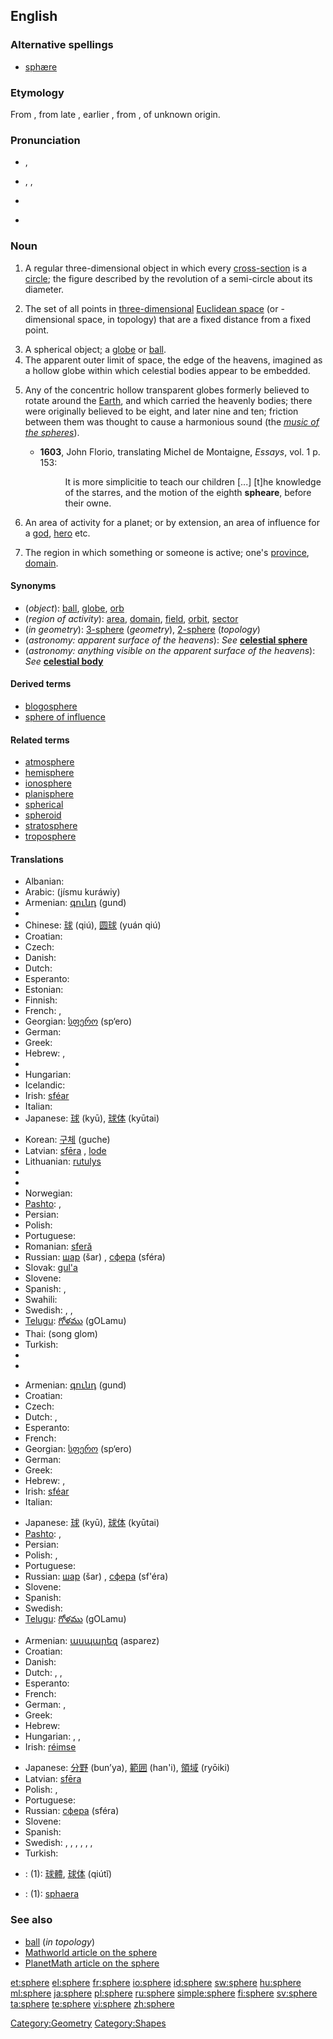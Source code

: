 {{also|sphère}}
==English==
{{wikipedia}}

===Alternative spellings===
* [[sphære]] {{i|archaic}}

===Etymology===
From {{etyl|fro}} {{term|espere}}, from late {{etyl|la}} {{term|sphera|sphēra}}, earlier {{term|sphaera||ball, globe, celestial sphere}}, from {{etyl|grc}} {{term|σφαῖρα||ball, globe|sc=polytonic}}, of unknown origin.

===Pronunciation===
* {{a|UK}} {{IPA|/sfɪə/}}, {{SAMPA|/sfI@/}}
* {{a|US}} {{enPR|sfîr}}, {{IPA|/sfɪr/}}, {{SAMPA|/sfIr/}}
* {{audio|en-us-sphere.ogg|Audio (US)}}

* {{rhymes|ɪə(r)}}

===Noun===
{{en-noun}}

# {{geometry}}A regular three-dimensional object in which every [[cross-section]] is a [[circle]]; the figure described by the revolution of a semi-circle about its diameter.
# {{mathematics}} The set of all points in [[three-dimensional]] [[Euclidean space]] (or {{n}}-dimensional space, in topology) that are a fixed distance from a fixed point.
# A spherical object; a [[globe]] or [[ball]].
# The apparent outer limit of space, the edge of the heavens, imagined as a hollow globe within which celestial bodies appear to be embedded.
# {{historical|astronomy}} Any of the concentric hollow transparent globes formerly believed to rotate around the [[Earth]], and which carried the heavenly bodies; there were originally believed to be eight, and later nine and ten; friction between them was thought to cause a harmonious sound (the ''[[music of the spheres]]'').
#* '''1603''', John Florio, translating Michel de Montaigne, ''Essays'', vol. 1 p. 153:
#*: It is more simplicitie to teach our children [...] [t]he knowledge of the starres, and the motion of the eighth '''spheare''', before their owne.
# {{figuratively}} An area of activity for a planet; or by extension, an area of influence for a [[god]], [[hero]] etc.
# The region in which something or someone is active; one's [[province]], [[domain]].

====Synonyms====
* (''object''): [[ball]], [[globe]], [[orb]]
* (''region of activity''): [[area]], [[domain]], [[field]], [[orbit]], [[sector]]
* (''in geometry''): [[3-sphere]] (''geometry''), [[2-sphere]] (''topology'')
* (''astronomy: apparent surface of the heavens''): ''See'' '''[[celestial sphere]]'''
* (''astronomy: anything visible on the apparent surface of the heavens''): ''See'' '''[[celestial body]]'''

====Derived terms====
* [[blogosphere]]
* [[sphere of influence]]

====Related terms====
* [[atmosphere]]
* [[hemisphere]]
* [[ionosphere]]
* [[planisphere]]
* [[spherical]]
* [[spheroid]]
* [[stratosphere]]
* [[troposphere]]<!--add more like this, please-->

====Translations====
{{trans-top|spherical object}}
* Albanian: {{t|sq|sferë|xs=Albanian}}
* Arabic: {{Arab|[[جِسْمٌ كُرَوِيّ|جسم كروي]]}} (jísmu kuráwiy) {{m}}
* Armenian: [[գունդ]] (gund)
* {{trreq|Basque}}
* Chinese: [[球]] (qiú), [[圆球]] (yuán qiú)
* Croatian: {{t-|hr|kugla|f}}
* Czech: {{t+|cs|koule|f}}
* Danish: {{t-|da|kugle}}
* Dutch: {{t+|nl|bol|m}}
* Esperanto: {{t|eo|sfero|xs=Esperanto}}
* Estonian: {{t-|et|kera}}
* Finnish: {{t+|fi|pallo}}
* French: {{t+|fr|sphère|f}}, {{t+|fr|boule|f}}
* Georgian: [[სფერო]] (sp‘ero)
* German: {{t+|de|Kugel|f}}
* Greek: {{t+|el|σφαίρα|f|tr=sféra}}
* Hebrew: {{he-translation|כדור|kadúr}} {{m}}, {{he-translation|ספרה|sféra}} {{f}}
* {{trreq|Hindi}}
* Hungarian: {{t+|hu|gömb}}
* Icelandic: {{t+|is|hnöttur}}
* Irish: [[sféar]] {{m}}
* Italian: {{t+|it|sfera|f}}
* Japanese: [[球]] (kyū), [[球体]] (kyūtai)
{{trans-mid}}
* Korean: [[구체]] (guche)
* Latvian: [[sfēra]] {{f}}, [[lode]] {{f}}
* Lithuanian: [[rutulys]]
* {{trreq|Maltese}}
* {{trreq|Mongolian}}
* Norwegian: {{t|no|sfære|m}}
* [[Pashto]]: {{t-|ps|پنډوس|m|tr=pənddus|sc=ps-Arab|xs=Pashto}}, {{t-|ps|غونډارى|m|tr=ghunddarai|sc=ps-Arab|xs=Pashto}}
* Persian: {{t+|fa|کره|xs=Persian}}
* Polish: {{t+|pl|sfera|f}}
* Portuguese: {{t+|pt|esfera|f}}
* Romanian: [[sferă]] {{f}}
* Russian: [[шар]] (šar) {{m}}, [[сфера]] (sféra) {{f}}
* Slovak: [[gul'a]] {{f}}
* Slovene: {{t+|sl|krogla|f}}
* Spanish: {{t+|es|esfera|f}}, {{t+|es|bola|f}}
* Swahili: {{t+|sw|mviringo|xs=Swahili}}
* Swedish: {{t+|sv|klot|c}}, {{t+|sv|glob|c}}, {{t+|sv|sfär|c}}
* [[Telugu]]: [[గోళము]] (gOLamu)
* Thai: {{Thai|[[ทรงกลม]]}} (song glom)
* Turkish: {{t+|tr|küre}}
* {{trreq|Vietnamese}}
* {{trreq|Welsh}}
{{trans-bottom}}

{{trans-top|geometrical figure}}
* Armenian: [[գունդ]] (gund)
* Croatian: {{t-|hr|sfera|f}}
* Czech: {{t-|cs|kulová plocha|f}}
* Dutch: {{t+|nl|bol|m}},  {{t+|nl|sfeer|m|f}}
* Esperanto: {{t|eo|sfero|xs=Esperanto}}
* French: {{t+|fr|sphère|f}}
* Georgian: [[სფერო]] (sp‘ero)
* German: {{t+|de|Kugel|f}}
* Greek: {{t+|el|σφαίρα|f|tr=sféra}}
* Hebrew: {{he-translation|כדור|kadúr}} {{m}}, {{he-translation|ספרה|sféra}} {{f}}
* Irish: [[sféar]] {{m}}
* Italian: {{t+|it|sfera|f}}
{{trans-mid}}
* Japanese: [[球]] (kyū), [[球体]] (kyūtai)
* [[Pashto]]: {{t-|ps|پنډوس|m|tr=pənddus|sc=ps-Arab|xs=Pashto}}, {{t-|ps|غونډارى|m|tr=ghunddarai|sc=ps-Arab|xs=Pashto}}
* Persian: {{t+|fa|کره|xs=Persian}}
* Polish: {{t+|pl|sfera|f}},  {{t+|pl|kula|f}}
* Portuguese: {{t+|pt|esfera|f}}
* Russian: [[шар]] (šar) {{m}}, [[сфера]] (sf'éra) {{f}}
* Slovene: {{t+|sl|krogla|f}}
* Spanish: {{t+|es|esfera|f}}
* Swedish: {{t+|sv|sfär|c}}
* [[Telugu]]: [[గోళము]] (gOLamu)
{{trans-bottom}}

{{trans-top|region of activity}}
* Armenian: [[ասպարեզ]] (asparez)
* Croatian: {{t-|hr|sfera|f}}
* Danish: {{t-|da|sfære|c}}
* Dutch: {{t+|nl|omgeving|f}}, {{t+|nl|bereik|n}}, {{t+|nl|sfeer|m}}
* Esperanto: {{t|eo|sfero|xs=Esperanto}}
* French: {{t+|fr|sphère|f}}
* German: {{t+|de|Sphäre|f}}, {{t+|de|Bereich|m}}
* Greek: {{t+|el|σφαίρα|f|tr=sféra}}
* Hebrew: {{he-translation|תחום|tkhúm}} {{m}}
* Hungarian: {{t+|hu|hatáskör}}, {{t+|hu|kör}}, {{t+|hu|terület}}
* Irish: [[réimse]] {{m}}
{{trans-mid}}
* Japanese: [[分野]] (bun’ya), [[範囲]] (han'i), [[領域]] (ryōiki)
* Latvian: [[sfēra]] {{f}}
* Polish: {{t+|pl|obszar|m}}, {{t+|pl|sfera|f}}
* Portuguese: {{t+|pt|esfera|f}}
* Russian: [[сфера]] (sféra) {{f}}
* Slovene: {{t-|sl|sfera|f}}
* Spanish: {{t+|es|esfera|f}}
* Swedish: {{t+|sv|fack|n}}, {{t+|sv|fält|n}}, {{t-|sv|gebit|n}}, {{t+|sv|klass|c}}, {{t-|sv|krets|c}}, {{t+|sv|område|n}}, {{t+|sv|sfär|c}}
* Turkish: {{t+|tr|alan}}
{{trans-bottom}}

{{trans-see|astronomy: apparent surface of the heavens|celestial sphere}}
<!--Remove this section once all of the translations below have been moved into the tables above.-->
{{checktrans-top}}
* {{ttbc|Chinese}}: (1): [[球體]], [[球体]] (qiútǐ)
* {{ttbc|Latin}}: (1): [[sphaera]] {{f}}
{{checktrans-bottom}}

===See also===
* [[ball]] (''in topology'')
* [http://mathworld.wolfram.com/Sphere.html Mathworld article on the sphere]
* [[PlanetMath:186|PlanetMath article on the sphere]]

[[Category:Geometry]]
[[Category:Shapes]]

[[et:sphere]]
[[el:sphere]]
[[fr:sphere]]
[[io:sphere]]
[[id:sphere]]
[[sw:sphere]]
[[hu:sphere]]
[[ml:sphere]]
[[ja:sphere]]
[[pl:sphere]]
[[ru:sphere]]
[[simple:sphere]]
[[fi:sphere]]
[[sv:sphere]]
[[ta:sphere]]
[[te:sphere]]
[[vi:sphere]]
[[zh:sphere]]